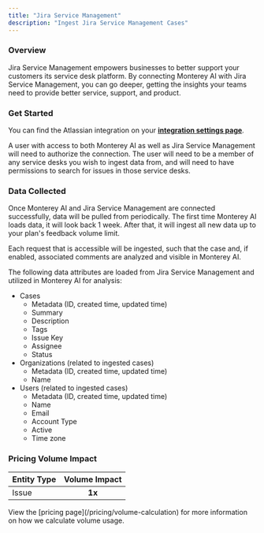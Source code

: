 ```yaml
---
title: "Jira Service Management"
description: "Ingest Jira Service Management Cases"
---
```


### Overview

Jira Service Management empowers businesses to better support your customers its service desk platform. By connecting Monterey AI with Jira Service Management, you can go deeper, getting the insights your teams need to provide better service, support, and product.

### Get Started

You can find the Atlassian integration on your **[integration settings page](https://app.monterey.ai/w/default/settings/integrations/atlassian)**.

A user with access to both Monterey AI as well as Jira Service Management will need to authorize the connection. The user will need to be a member of any service desks you wish to ingest data from, and will need to have permissions to search for issues in those service desks.

<Steps>
  <Steps title='Go to "Settings"' />
  <Steps title='Click "Integrations" in the navigation menu' />
  <Steps title='Click "Atlassian"' />
  <Steps title='Click "Connect to Atlassian"' />
  <Steps title="If necessary, log in to Atlassian using the appropriate account" />
  <Steps title="Review and approve the permissions requested" />
  <Steps title="Once confirmed, you will be returned to Monterey AI, where you can toggle on Service Management ingestion" />
  <Steps title="After toggling on ingestion, select which service desks you would like to pull from" />
</Steps>

### Data Collected

Once Monterey AI and Jira Service Management are connected successfully, data will be pulled from periodically. The first time Monterey AI loads data, it will look back 1 week. After that, it will ingest all new data up to your plan's feedback volume limit.

Each request that is accessible will be ingested, such that the case and, if enabled, associated comments are analyzed and visible in Monterey AI.

The following data attributes are loaded from Jira Service Management and utilized in Monterey AI for analysis:

- Cases
  - Metadata (ID, created time, updated time)
  - Summary
  - Description
  - Tags
  - Issue Key
  - Assignee
  - Status
- Organizations (related to ingested cases)
  - Metadata (ID, created time, updated time)
  - Name
- Users (related to ingested cases)
  - Metadata (ID, created time, updated time)
  - Name
  - Email
  - Account Type
  - Active
  - Time zone

### Pricing Volume Impact

| Entity Type | Volume Impact |
| :---------- | :-----------: |
| Issue       |    **1x**     |

<Info>
  View the [pricing page](/pricing/volume-calculation) for more information on
  how we calculate volume usage.
</Info>
